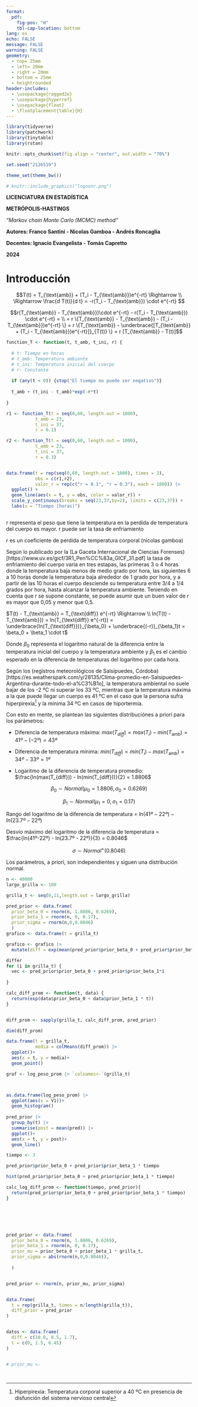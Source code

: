 ```yaml
---
format: 
  pdf:
    fig-pos: "H"
    tbl-cap-location: bottom
lang: es
echo: FALSE
message: FALSE
warning: FALSE
geometry:
  - top= 25mm
  - left= 20mm
  - right = 20mm
  - bottom = 25mm
  - heightrounded
header-includes:
  - \usepackage{ragged2e}
  - \usepackage{hyperref}
  - \usepackage{float}
  - \floatplacement{table}{H}
---
```



```r
library(tidyverse)
library(patchwork)
library(tinytable)
library(rstan)

```

```r
knitr::opts_chunk$set(fig.align = "center", out.width = "70%")

set.seed("2126519")

theme_set(theme_bw())
```

::: {.center data-latex=""}

\vspace{3cm}

```r
# knitr::include_graphics("logounr.png")
```

\pagenumbering{gobble}

\vspace{5cm}

\Large
**LICENCIATURA EN ESTADÍSTICA**

\vspace{1cm}

\Large
**METRÓPOLIS-HASTINGS**


\vspace{0.3cm}
\large

*"Markov chain Monte Carlo (MCMC) method"*

\vspace{9cm}

\large

**Autores: Franco Santini - Nicolas Gamboa - Andrés Roncaglia**

**Docentes: Ignacio Evangelista - Tomás Capretto**

**2024**
\normalsize
\newpage
\hypersetup{linkcolor = black}
\tableofcontents


\newpage
\pagenumbering{arabic}

:::

\newpage


# Introducción


$$T(t) = T_{\text{amb}} + (T_i - T_{\text{amb}})e^{-rt} \Rightarrow \\ \Rightarrow \frac{d T(t)}{d t} = -r(T_i - T_{\text{amb}}) \cdot e^{-rt} $$

$$r(T_{\text{amb}} - T_{\text{amb}})\cdot e^{-rt} - r(T_i - T_{\text{amb}}) \cdot e^{-rt} = \\ = r \{T_{\text{amb}} - T_{\text{amb}} - (T_i - T_{\text{amb}})e^{-rt} \} = r \{T_{\text{amb}} - \underbrace{[T_{\text{amb}} + (T_i - T_{\text{amb}})e^{-rt}]}_{T(t)} \} = r [T_{\text{amb}} - T(t)]$$

```r
function_T <- function(t, t_amb, t_ini, r) {
 
  # t: Tiempo en horas
  # t_amb: Temperatura ambiente
  # t_ini: Temperatura inicial del cuerpo
  # r: Constante
   
  if (any(t < 0)) {stop("El tiempo no puede ser negativo")}
  
  t_amb + (t_ini - t_amb)*exp(-r*t)
  
}

r1 <- function_T(t = seq(0,60, length.out = 1000),
           t_amb = 23,
           t_ini = 37,
           r = 0.1)

r2 <- function_T(t = seq(0,60, length.out = 1000),
           t_amb = 23,
           t_ini = 37,
           r = 0.3)


data.frame(t = rep(seq(0,60, length.out = 1000), times = 2),
           obs = c(r1,r2),
           valor_r = rep(c("r = 0.1", "r = 0.3"), each = 1000)) |> 
  ggplot() + 
  geom_line(aes(x = t, y = obs, color = valor_r)) +
  scale_y_continuous(breaks = seq(23,37,by=2), limits = c(23,37)) +
  labs(x = "Tiempo (horas)")



```


r representa el peso que tiene la temperatura en la perdida de temperatura del cuerpo es mayor. r puede ser la tasa de enfriamiento

r es un coeficiente de perdida de temperatura corporal (nicolas gamboa)

Según lo publicado por la (La Gaceta Internacional de Ciencias Forenses)[https://www.uv.es/gicf/3R1_Pen%CC%83a_GICF_31.pdf] la tasa de enfriamiento del cuerpo varía en tres estapas, las primeras 3 o 4 horas donde la temperatura baja menos de medio grado por hora, las siguientes 6 a 10 horas donde la temperatura baja alrededor de 1 grado por hora, y a partir de las 10 horas el cuerpo desciende su temperatura entre 3/4 a 1/4 grados por hora, hasta alcanzar la temperatura ambiente. Teniendo en cuenta que r se supone constante, se puede asumir que un buen valor de r es mayor que 0,05 y menor que 0,5.



$T(t) - T_{\text{amb}} = T_{\text{diff}} e^{-rt} \Rightarrow \\ ln(T(t) - T_{\text{amb}}) = ln(T_{\text{diff}} e^{-rt}) = \underbrace{ln(T_{\text{diff}})}_{\beta_0} + \underbrace{(-r)}_{\beta_1}t = \beta_0 + \beta_1 \cdot t$

Donde $\beta_0$ representa el logaritmo natural de la diferencia entre la temperatura inicial del cuerpo y la temperatura ambiente y $\beta_1$ es el cambio esperado en la diferencia de temperaturas del logaritmo por cada hora.

Según los (registros meteorológicos de Salsipuedes, Córdoba)[https://es.weatherspark.com/y/28135/Clima-promedio-en-Salsipuedes-Argentina-durante-todo-el-a%C3%B1o], la temperatura ambiental no suele bajar de los -2 ºC ni superar los 33 ºC, mientras que la temperatura máxima a la que puede llegar un cuerpo es 41 ºC en el caso que la persona sufra hiperpirexia^[Hiperpirexia: Temperatura corporal superior a 40 ºC en presencia de disfunción del sistema nervioso central] y la mínima 34 ºC en casos de hiportermia. 

Con esto en mente, se plantean las siguientes distribuciónes a priori para los parámetros:

- Diferencia de temperatura máxima: $max(T_{diff}) = max(T_i) - min(T_{\text{amb}}) = 41º - (-2º) = 43º$

- Diferencia de temperatura mínima: $min(T_{diff}) = min(T_i) - max(T_{\text{amb}}) = 34º - 33º = 1º$

- Logaritmo de la diferencia de temperatura promedio: $\frac{ln(max(T_{diff})) - ln(min(T_{diff}))}{2} = 1.8806$

$$\beta_0 \sim Normal(\mu_0 = 1.8806, \sigma_0 = 0.6269)$$

$$\beta_1 \sim Normal(\mu_1 = 0, \sigma_1 = 0.17)$$

Rango del logaritmo de la diferencia de temperatura = $ln(41º-22º) - ln(23.7º - 22º)$

Desvío máximo del logaritmo de la diferencia de temperatura = $\frac{ln(41º-22º) - ln(23.7º - 22º)}{3} = 0.8046$

$$\sigma \sim Normal^+(0.8046)$$

Los parámetros, a priori, son independientes y siguen una distribución normal.


```r
n <- 40000
largo_grilla <- 100

grilla_t <- seq(0,11,length.out = largo_grilla)

pred_prior <- data.frame(
  prior_beta_0 = rnorm(n, 1.8806, 0.6269),
  prior_beta_1 = rnorm(n, 0, 0.17),
  prior_sigma = rnorm(n,0,0.8046)
  ) 
grafico <- data.frame(t = grilla_t)

grafico <- grafico |> 
  mutate(diff = exp(mean(pred_prior$prior_beta_0 + pred_prior$prior_beta_1* t)))

differ
for (i in grilla_t) {
  vec <- pred_prior$prior_beta_0 + pred_prior$prior_beta_1*i
  
}

calc_diff_prom <- function(t, data) {
  return(exp(data$prior_beta_0 + data$prior_beta_1 * t))
}


diff_prom <- sapply(grilla_t, calc_diff_prom, pred_prior)

dim(diff_prom)

data.frame(t = grilla_t,
           media = colMeans(diff_prom)) |> 
  ggplot()+
  aes(x = t, y = media)+
  geom_point()

graf <- log_peso_prom |> `colnames<-`(grilla_t)



as.data.frame(log_peso_prom) |> 
  ggplot(aes(x = V1))+
  geom_histogram()
  
pred_prior |> 
  group_by(t) |> 
  summarise(post = mean(pred)) |> 
  ggplot()+
  aes(x = t, y = post)+
  geom_line()

tiempo <- 3

pred_prior$prior_beta_0 + pred_prior$prior_beta_1 * tiempo

hist(pred_prior$prior_beta_0 + pred_prior$prior_beta_1 * tiempo)

calc_log_diff_prom <- function(tiempo, pred_prior){
  return(pred_prior$prior_beta_0 + pred_prior$prior_beta_1 * tiempo)
}






pred_prior <- data.frame(
  prior_beta_0 = rnorm(n, 1.8806, 0.6269),
  prior_beta_1 = rnorm(n, 0, 0.17),
  prior_mu = prior_beta_0 + prior_beta_1 * grilla_t,
  prior_sigma = abs(rnorm(n,0,0.8046)),
  
  )


pred_prior <- rnorm(n, prior_mu, prior_sigma)


data.frame(
  t = rep(grilla_t, times = n/length(grilla_t)),
  diff_prior = pred_prior
)


datos <- data.frame(
  diff = c(10.8, 8.5, 1.7),
  t = c(0, 1.5, 6.45)
)


# prior_mu <-

  

```













